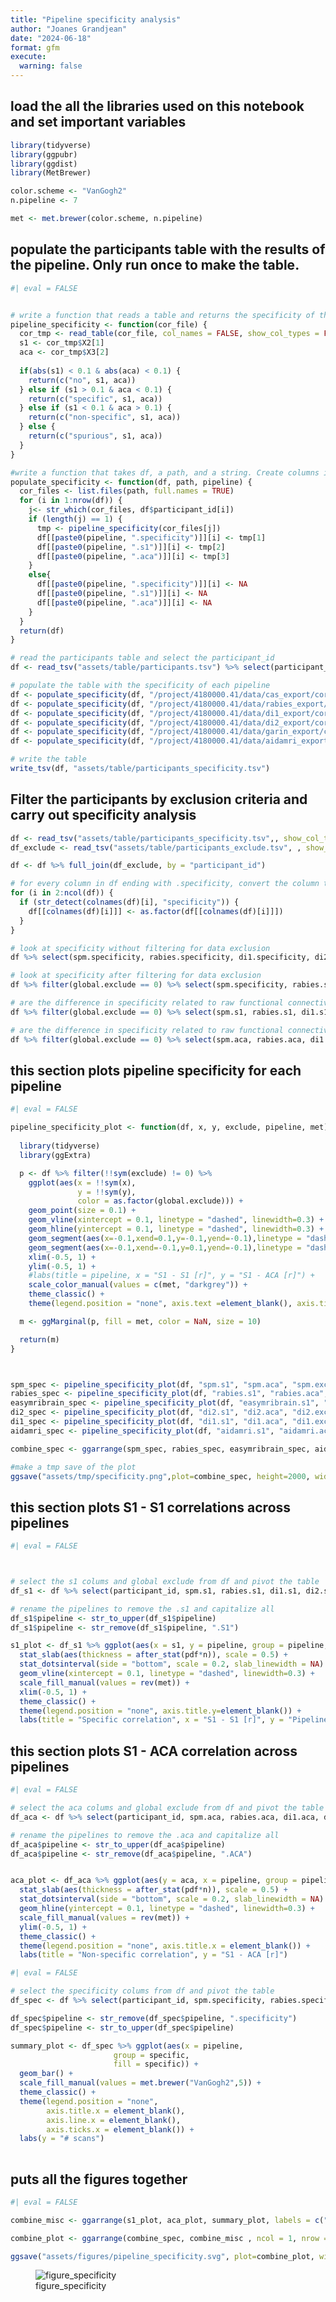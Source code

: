 ```yaml
---
title: "Pipeline specificity analysis"
author: "Joanes Grandjean"
date: "2024-06-18"
format: gfm
execute: 
  warning: false
---
```



## load the all the libraries used on this notebook and set important variables
```r

library(tidyverse)
library(ggpubr)
library(ggdist)
library(MetBrewer)

color.scheme <- "VanGogh2"
n.pipeline <- 7

met <- met.brewer(color.scheme, n.pipeline)

```


## populate the participants table with the results of the pipeline. Only run once to make the table. 
```r
#| eval = FALSE


# write a function that reads a table and returns the specificity of the pipeline
pipeline_specificity <- function(cor_file) {
  cor_tmp <- read_table(cor_file, col_names = FALSE, show_col_types = FALSE)
  s1 <- cor_tmp$X2[1]
  aca <- cor_tmp$X3[2]
  
  if(abs(s1) < 0.1 & abs(aca) < 0.1) {
    return(c("no", s1, aca))
  } else if (s1 > 0.1 & aca < 0.1) {
    return(c("specific", s1, aca))
  } else if (s1 < 0.1 & aca > 0.1) {
    return(c("non-specific", s1, aca))
  } else {
    return(c("spurious", s1, aca))
  }
}

#write a function that takes df, a path, and a string. Create columns in df with the specificity of the pipeline 
populate_specificity <- function(df, path, pipeline) {
  cor_files <- list.files(path, full.names = TRUE)
  for (i in 1:nrow(df)) {
    j<- str_which(cor_files, df$participant_id[i])
    if (length(j) == 1) {
      tmp <- pipeline_specificity(cor_files[j])
      df[[paste0(pipeline, ".specificity")]][i] <- tmp[1]
      df[[paste0(pipeline, ".s1")]][i] <- tmp[2]
      df[[paste0(pipeline, ".aca")]][i] <- tmp[3]
    }
    else{
      df[[paste0(pipeline, ".specificity")]][i] <- NA
      df[[paste0(pipeline, ".s1")]][i] <- NA
      df[[paste0(pipeline, ".aca")]][i] <- NA
    }
  }
  return(df)
}

# read the participants table and select the participant_id
df <- read_tsv("assets/table/participants.tsv") %>% select(participant_id)

# populate the table with the specificity of each pipeline
df <- populate_specificity(df, "/project/4180000.41/data/cas_export/corr", "spm")
df <- populate_specificity(df, "/project/4180000.41/data/rabies_export/corr", "rabies")
df <- populate_specificity(df, "/project/4180000.41/data/di1_export/corr", "di1")
df <- populate_specificity(df, "/project/4180000.41/data/di2_export/corr", "di2")
df <- populate_specificity(df, "/project/4180000.41/data/garin_export/corr", "easymribrain")
df <- populate_specificity(df, "/project/4180000.41/data/aidamri_export/corr", "aidamri")

# write the table
write_tsv(df, "assets/table/participants_specificity.tsv")

```

## Filter the participants by exclusion criteria and carry out specificity analysis

```r

df <- read_tsv("assets/table/participants_specificity.tsv",, show_col_types = FALSE)
df_exclude <- read_tsv("assets/table/participants_exclude.tsv", , show_col_types = FALSE)

df <- df %>% full_join(df_exclude, by = "participant_id")

# for every column in df ending with .specificity, convert the column to a factor
for (i in 2:ncol(df)) {
  if (str_detect(colnames(df)[i], "specificity")) {
    df[[colnames(df)[i]]] <- as.factor(df[[colnames(df)[i]]])
  }
}
```

```r
# look at specificity without filtering for data exclusion
df %>% select(spm.specificity, rabies.specificity, di1.specificity, di2.specificity, easymribrain.specificity, aidamri.specificity) %>% summary()
```

```r
# look at specificity after filtering for data exclusion
df %>% filter(global.exclude == 0) %>% select(spm.specificity, rabies.specificity, di1.specificity, di2.specificity, easymribrain.specificity, aidamri.specificity) %>% summary()
```

```r
# are the difference in specificity related to raw functional connectivity between s1?
df %>% filter(global.exclude == 0) %>% select(spm.s1, rabies.s1, di1.s1, di2.s1, easymribrain.s1, aidamri.s1) %>% summary()

``` 

```r
# are the difference in specificity related to raw functional connectivity between s1 and aca?
df %>% filter(global.exclude == 0) %>% select(spm.aca, rabies.aca, di1.aca, di2.aca, easymribrain.aca, aidamri.aca) %>% summary()

``` 


## this section plots pipeline specificity for each pipeline
```r
#| eval = FALSE

pipeline_specificity_plot <- function(df, x, y, exclude, pipeline, met){
  
  library(tidyverse)
  library(ggExtra)

  p <- df %>% filter(!!sym(exclude) != 0) %>%
    ggplot(aes(x = !!sym(x), 
               y = !!sym(y), 
               color = as.factor(global.exclude))) + 
    geom_point(size = 0.1) + 
    geom_vline(xintercept = 0.1, linetype = "dashed", linewidth=0.3) + 
    geom_hline(yintercept = 0.1, linetype = "dashed", linewidth=0.3) + 
    geom_segment(aes(x=-0.1,xend=0.1,y=-0.1,yend=-0.1),linetype = "dashed", linewidth=0.3, colour='black') + 
    geom_segment(aes(x=-0.1,xend=-0.1,y=0.1,yend=-0.1),linetype = "dashed", linewidth=0.3, colour='black') + 
    xlim(-0.5, 1) + 
    ylim(-0.5, 1) + 
    #labs(title = pipeline, x = "S1 - S1 [r]", y = "S1 - ACA [r]") +
    scale_color_manual(values = c(met, "darkgrey")) +
    theme_classic() +
    theme(legend.position = "none", axis.text =element_blank(), axis.title = element_blank(), axis.ticks = element_blank()) 

  m <- ggMarginal(p, fill = met, color = NaN, size = 10) 

  return(m)
}



spm_spec <- pipeline_specificity_plot(df, "spm.s1", "spm.aca", "spm.exclude", "SPM", met[1])
rabies_spec <- pipeline_specificity_plot(df, "rabies.s1", "rabies.aca", "rabies.exclude", "RABIES", met[2])
easymribrain_spec <- pipeline_specificity_plot(df, "easymribrain.s1", "easymribrain.aca", "easymribrain.exclude", "easyMRIbrain", met[3])
di2_spec <- pipeline_specificity_plot(df, "di2.s1", "di2.aca", "di2.exclude", "DI2", met[4])
di1_spec <- pipeline_specificity_plot(df, "di1.s1", "di1.aca", "di1.exclude", "DI1", met[5])
aidamri_spec <- pipeline_specificity_plot(df, "aidamri.s1", "aidamri.aca", "aidamri.exclude", "AIDAmri", met[6])

combine_spec <- ggarrange(spm_spec, rabies_spec, easymribrain_spec, aidamri_spec, di2_spec, di1_spec, ncol = 3, nrow = 2, labels = c("A", "B", "C", "D", "E", "F"))

#make a tmp save of the plot
ggsave("assets/tmp/specificity.png",plot=combine_spec, height=2000, width=2000, units='px')

```

## this section plots S1 - S1 correlations across pipelines
```r
#| eval = FALSE



# select the s1 colums and global exclude from df and pivot the table
df_s1 <- df %>% select(participant_id, spm.s1, rabies.s1, di1.s1, di2.s1, easymribrain.s1, global.exclude) %>% pivot_longer(cols = c(spm.s1, rabies.s1, di1.s1, di2.s1, easymribrain.s1), names_to = "pipeline", values_to = "s1")

# rename the pipelines to remove the .s1 and capitalize all
df_s1$pipeline <- str_to_upper(df_s1$pipeline)
df_s1$pipeline <- str_remove(df_s1$pipeline, ".S1")

s1_plot <- df_s1 %>% ggplot(aes(x = s1, y = pipeline, group = pipeline, fill = pipeline)) + 
  stat_slab(aes(thickness = after_stat(pdf*n)), scale = 0.5) + 
  stat_dotsinterval(side = "bottom", scale = 0.2, slab_linewidth = NA) +
  geom_vline(xintercept = 0.1, linetype = "dashed", linewidth=0.3) +
  scale_fill_manual(values = rev(met)) +
  xlim(-0.5, 1) +
  theme_classic() + 
  theme(legend.position = "none", axis.title.y=element_blank()) +
  labs(title = "Specific correlation", x = "S1 - S1 [r]", y = "Pipeline")

```

## this section plots S1 - ACA correlation across pipelines
```r
#| eval = FALSE

# select the aca colums and global exclude from df and pivot the table
df_aca <- df %>% select(participant_id, spm.aca, rabies.aca, di1.aca, di2.aca, easymribrain.aca, global.exclude) %>% pivot_longer(cols = c(spm.aca, rabies.aca, di1.aca, di2.aca, easymribrain.aca), names_to = "pipeline", values_to = "aca")

# rename the pipelines to remove the .aca and capitalize all
df_aca$pipeline <- str_to_upper(df_aca$pipeline)
df_aca$pipeline <- str_remove(df_aca$pipeline, ".ACA")


aca_plot <- df_aca %>% ggplot(aes(y = aca, x = pipeline, group = pipeline, fill = pipeline)) + 
  stat_slab(aes(thickness = after_stat(pdf*n)), scale = 0.5) + 
  stat_dotsinterval(side = "bottom", scale = 0.2, slab_linewidth = NA) +
  geom_hline(yintercept = 0.1, linetype = "dashed", linewidth=0.3) + 
  scale_fill_manual(values = rev(met)) +
  ylim(-0.5, 1) +
  theme_classic() + 
  theme(legend.position = "none", axis.title.x = element_blank()) + 
  labs(title = "Non-specific correlation", y = "S1 - ACA [r]")

```

```r
#| eval = FALSE

# select the specificity colums from df and pivot the table
df_spec <- df %>% select(participant_id, spm.specificity, rabies.specificity, di1.specificity, di2.specificity, easymribrain.specificity) %>% pivot_longer(cols = c(spm.specificity, rabies.specificity, di1.specificity, di2.specificity, easymribrain.specificity), names_to = "pipeline", values_to = "specific")

df_spec$pipeline <- str_remove(df_spec$pipeline, ".specificity")
df_spec$pipeline <- str_to_upper(df_spec$pipeline)

summary_plot <- df_spec %>% ggplot(aes(x = pipeline,  
                       group = specific, 
                       fill = specific)) + 
  geom_bar() +
  scale_fill_manual(values = met.brewer("VanGogh2",5)) +
  theme_classic() + 
  theme(legend.position = "none", 
        axis.title.x = element_blank(), 
        axis.line.x = element_blank(), 
        axis.ticks.x = element_blank()) +
  labs(y = "# scans")
    

```

## puts all the figures together
```r
#| eval = FALSE

combine_misc <- ggarrange(s1_plot, aca_plot, summary_plot, labels = c("F", "G", "H"), ncol = 3, nrow = 1)

combine_plot <- ggarrange(combine_spec, combine_misc , ncol = 1, nrow = 2)

ggsave("assets/figures/pipeline_specificity.svg", plot=combine_plot, width = 180, height = 120, unit = 'mm', dpi = 300)

```

![figure_specificity](assets/figures/pipeline_specificity.svg)
